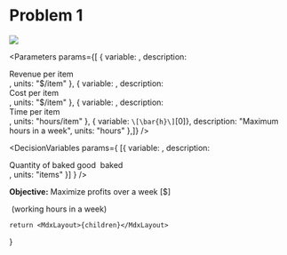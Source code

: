 
<Heading />

# Problem 1

![](/images/optimizing/p1.png)

<SetsAndIndices />

<Parameters params={[
    { variable: <Math>\[r_i\]</Math>, description: <div>Revenue per item <Math>\[i\]</Math></div>, units: "$/item" },
    { variable: <Math>\[c_i\]</Math>, description: <div>Cost per item <Math>\[i\]</Math></div>, units: "$/item" },
    { variable: <Math>\[h_i\]</Math>, description: <div>Time per item <Math>\[i\]</Math></div>, units: "hours/item" },
    { variable: <Math>{(s=>s.raw)`\[\bar{h}\]`[0]}</Math>, description: "Maximum hours in a week", units: "hours" },]}
/>

<DecisionVariables params={
    [{ variable: <Math>\[X_i\]</Math>, description: <div>Quantity of baked good <Math>\[i\]</Math> baked</div>, units: "items" }]
} />


**Objective:** Maximize profits over a week [$]

<TwoColumnEquations>
    <Math>{(s=>s.raw)`\[\sum_{i \in \mathcal{I}} (r_i - c_i) X_i\]`[0]}</Math>
      (working hours in a week)
</TwoColumnEquations>

<CodeSnippet rawStr={codeBlock}/>


    return <MdxLayout>{children}</MdxLayout>

}